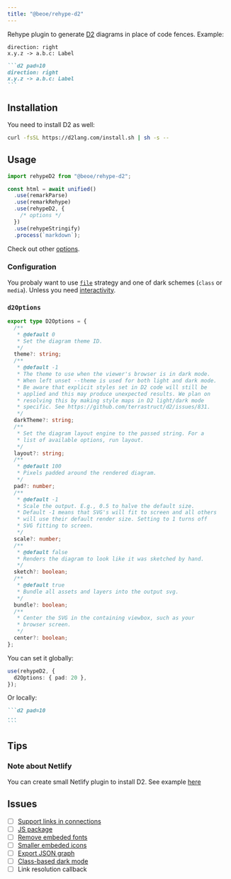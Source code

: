```yaml
---
title: "@beoe/rehype-d2"
---
```



Rehype plugin to generate [D2](https://d2lang.com/) diagrams in place of code fences. Example:

<Tabs>
  <TabItem label="Diagram">

```d2 pad=10
direction: right
x.y.z -> a.b.c: Label
```

  </TabItem>
  <TabItem label="Markdown">

````md
```d2 pad=10
direction: right
x.y.z -> a.b.c: Label
```
````

  </TabItem>
</Tabs>

## Installation

<PackageManagers pkg="@beoe/rehype-d2" />

You need to install D2 as well:

```sh
curl -fsSL https://d2lang.com/install.sh | sh -s --
```

## Usage

```js
import rehypeD2 from "@beoe/rehype-d2";

const html = await unified()
  .use(remarkParse)
  .use(remarkRehype)
  .use(rehypeD2, {
    /* options */
  })
  .use(rehypeStringify)
  .process(`markdown`);
```

Check out other [options](/start-here/configuration/).

### Configuration

You probaly want to use [`file`](/start-here/strategy/#file) strategy and one of dark schemes (`class` or `media`). Unless you need [interactivity](/start-here/interactivity/).

### `d2Options`

```ts
export type D2Options = {
  /**
   * @default 0
   * Set the diagram theme ID.
   */
  theme?: string;
  /**
   * @default -1
   * The theme to use when the viewer's browser is in dark mode.
   * When left unset --theme is used for both light and dark mode.
   * Be aware that explicit styles set in D2 code will still be
   * applied and this may produce unexpected results. We plan on
   * resolving this by making style maps in D2 light/dark mode
   * specific. See https://github.com/terrastruct/d2/issues/831.
   */
  darkTheme?: string;
  /**
   * Set the diagram layout engine to the passed string. For a
   * list of available options, run layout.
   */
  layout?: string;
  /**
   * @default 100
   * Pixels padded around the rendered diagram.
   */
  pad?: number;
  /**
   * @default -1
   * Scale the output. E.g., 0.5 to halve the default size.
   * Default -1 means that SVG's will fit to screen and all others
   * will use their default render size. Setting to 1 turns off
   * SVG fitting to screen.
   */
  scale?: number;
  /**
   * @default false
   * Renders the diagram to look like it was sketched by hand.
   */
  sketch?: boolean;
  /**
   * @default true
   * Bundle all assets and layers into the output svg.
   */
  bundle?: boolean;
  /**
   * Center the SVG in the containing viewbox, such as your
   * browser screen.
   */
  center?: boolean;
};
```

You can set it globally:

```ts
use(rehypeD2, {
  d2Options: { pad: 20 },
});
```

Or locally:

````md
```d2 pad=10
...
```
````

## Tips

### Note about Netlify

You can create small Netlify plugin to install D2. See example [here](https://github.com/stereobooster/beoe/tree/main/plugins/netlify-plugin-d2)

## Issues

- [ ] [Support links in connections](https://github.com/terrastruct/d2/pull/1955)
- [ ] [JS package](https://github.com/terrastruct/d2/discussions/234#discussioncomment-11286029)
- [ ] [Remove embeded fonts](https://github.com/terrastruct/d2/discussions/132)
- [ ] [Smaller embeded icons](https://github.com/terrastruct/d2/discussions/2223)
- [ ] [Export JSON graph](https://github.com/terrastruct/d2/discussions/2224)
- [ ] [Class-based dark mode](https://github.com/terrastruct/d2/discussions/2225)
- [ ] Link resolution callback
